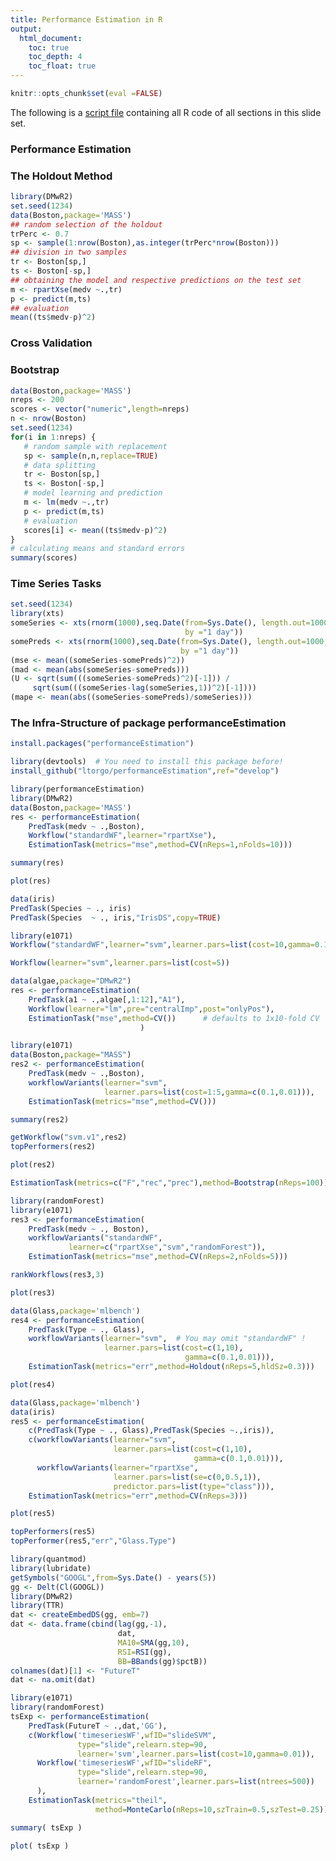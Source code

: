 ```yaml
---
title: Performance Estimation in R
output:
  html_document:
    toc: true
    toc_depth: 4
    toc_float: true
---
```



```r
knitr::opts_chunk$set(eval =FALSE)
```


The following is a [script file](RCode/RperformanceEstimation.R) containing all R code of all sections in this slide set.


<!-- perfEst.Rnw --> 


### Performance Estimation


### The Holdout Method
```r
library(DMwR2)
set.seed(1234)
data(Boston,package='MASS')
## random selection of the holdout
trPerc <- 0.7
sp <- sample(1:nrow(Boston),as.integer(trPerc*nrow(Boston)))
## division in two samples
tr <- Boston[sp,]
ts <- Boston[-sp,]
## obtaining the model and respective predictions on the test set
m <- rpartXse(medv ~.,tr)
p <- predict(m,ts)
## evaluation
mean((ts$medv-p)^2)
```




### Cross Validation


### Bootstrap
```r
data(Boston,package='MASS')
nreps <- 200
scores <- vector("numeric",length=nreps)
n <- nrow(Boston)
set.seed(1234)
for(i in 1:nreps) {
   # random sample with replacement
   sp <- sample(n,n,replace=TRUE)
   # data splitting
   tr <- Boston[sp,]
   ts <- Boston[-sp,]
   # model learning and prediction
   m <- lm(medv ~.,tr)
   p <- predict(m,ts)
   # evaluation
   scores[i] <- mean((ts$medv-p)^2)
}
# calculating means and standard errors
summary(scores)
```




### Time Series Tasks
```r
set.seed(1234)
library(xts)
someSeries <- xts(rnorm(1000),seq.Date(from=Sys.Date(), length.out=1000, 
                                       by ="1 day"))
somePreds <- xts(rnorm(1000),seq.Date(from=Sys.Date(), length.out=1000, 
                                      by ="1 day"))
(mse <- mean((someSeries-somePreds)^2))
(mad <- mean(abs(someSeries-somePreds)))
(U <- sqrt(sum(((someSeries-somePreds)^2)[-1])) / 
     sqrt(sum(((someSeries-lag(someSeries,1))^2)[-1])))
(mape <- mean(abs((someSeries-somePreds)/someSeries)))
```




### The Infra-Structure of  package performanceEstimation
```r
install.packages("performanceEstimation")
```


```r
library(devtools)  # You need to install this package before!
install_github("ltorgo/performanceEstimation",ref="develop")
```


```r
library(performanceEstimation)
library(DMwR2)
data(Boston,package='MASS')
res <- performanceEstimation(
    PredTask(medv ~ .,Boston),
    Workflow("standardWF",learner="rpartXse"),
    EstimationTask(metrics="mse",method=CV(nReps=1,nFolds=10)))
```


```r
summary(res)
```


```r
plot(res)
```


```r
data(iris)
PredTask(Species ~ ., iris)
PredTask(Species  ~ ., iris,"IrisDS",copy=TRUE)
```


```r
library(e1071)
Workflow("standardWF",learner="svm",learner.pars=list(cost=10,gamma=0.1))
```


```r
Workflow(learner="svm",learner.pars=list(cost=5))
```


```r
data(algae,package="DMwR2")
res <- performanceEstimation(
    PredTask(a1 ~ .,algae[,1:12],"A1"),
    Workflow(learner="lm",pre="centralImp",post="onlyPos"),
    EstimationTask("mse",method=CV())      # defaults to 1x10-fold CV
                             )  
```


```r
library(e1071)
data(Boston,package="MASS")
res2 <- performanceEstimation(
    PredTask(medv ~ .,Boston),
    workflowVariants(learner="svm",
                     learner.pars=list(cost=1:5,gamma=c(0.1,0.01))),
    EstimationTask(metrics="mse",method=CV()))  
```


```r
summary(res2)
```


```r
getWorkflow("svm.v1",res2)
topPerformers(res2)
```


```r
plot(res2)
```


```r
EstimationTask(metrics=c("F","rec","prec"),method=Bootstrap(nReps=100))
```


```r
library(randomForest)
library(e1071)
res3 <- performanceEstimation(
    PredTask(medv ~ ., Boston),
    workflowVariants("standardWF",
             learner=c("rpartXse","svm","randomForest")),
    EstimationTask(metrics="mse",method=CV(nReps=2,nFolds=5)))
```


```r
rankWorkflows(res3,3)
```


```r
plot(res3)
```


```r
data(Glass,package='mlbench')
res4 <- performanceEstimation(
    PredTask(Type ~ ., Glass),
    workflowVariants(learner="svm",  # You may omit "standardWF" !
                     learner.pars=list(cost=c(1,10),
                                       gamma=c(0.1,0.01))),
    EstimationTask(metrics="err",method=Holdout(nReps=5,hldSz=0.3)))
```


```r
plot(res4) 
```


```r
data(Glass,package='mlbench')
data(iris)
res5 <- performanceEstimation(
    c(PredTask(Type ~ ., Glass),PredTask(Species ~.,iris)),
    c(workflowVariants(learner="svm",
                       learner.pars=list(cost=c(1,10),
                                         gamma=c(0.1,0.01))),
      workflowVariants(learner="rpartXse",
                       learner.pars=list(se=c(0,0.5,1)),
                       predictor.pars=list(type="class"))),
    EstimationTask(metrics="err",method=CV(nReps=3)))
```


```r
plot(res5) 
```


```r
topPerformers(res5)
topPerformer(res5,"err","Glass.Type")
```


```r
library(quantmod)
library(lubridate)
getSymbols("GOOGL",from=Sys.Date() - years(5))
gg <- Delt(Cl(GOOGL))
library(DMwR2)
library(TTR)
dat <- createEmbedDS(gg, emb=7)
dat <- data.frame(cbind(lag(gg,-1),
                        dat,
                        MA10=SMA(gg,10),
                        RSI=RSI(gg),
                        BB=BBands(gg)$pctB))
colnames(dat)[1] <- "FutureT"
dat <- na.omit(dat)
```


```r
library(e1071)
library(randomForest)
tsExp <- performanceEstimation(
    PredTask(FutureT ~ .,dat,'GG'),   
    c(Workflow('timeseriesWF',wfID="slideSVM", 
               type="slide",relearn.step=90,
               learner='svm',learner.pars=list(cost=10,gamma=0.01)),
      Workflow('timeseriesWF',wfID="slideRF", 
               type="slide",relearn.step=90,
               learner='randomForest',learner.pars=list(ntrees=500))
      ),
    EstimationTask(metrics="theil",
                   method=MonteCarlo(nReps=10,szTrain=0.5,szTest=0.25)))
```


```r
summary( tsExp )
```


```r
plot( tsExp )
```


